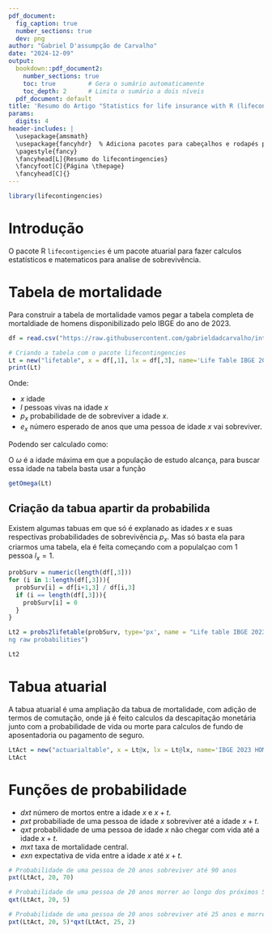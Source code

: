 ```yaml
---
pdf_document:
  fig_caption: true
  number_sections: true
  dev: png
author: "Gabriel D'assumpção de Carvalho"
date: "2024-12-09"
output:
  bookdown::pdf_document2:
    number_sections: true
    toc: true         # Gera o sumário automaticamente
    toc_depth: 2      # Limita o sumário a dois níveis
  pdf_document: default
title: 'Resumo do Artigo "Statistics for life insurance with R (lifecontingencies)"'
params:
  digits: 4
header-includes: |
  \usepackage{amsmath}
  \usepackage{fancyhdr}  % Adiciona pacotes para cabeçalhos e rodapés personalizados
  \pagestyle{fancy}
  \fancyhead[L]{Resumo do lifecontingencies}
  \fancyfoot[C]{Página \thepage}
  \fancyhead[C]{}
---
```


\newpage


```r
library(lifecontingencies)
```
# Introdução

O pacote R `lifecontigencies` é um pacote atuarial para fazer calculos estatísticos e matematicos para analise de sobrevivência. 


# Tabela de mortalidade

Para construir a tabela de mortalidade vamos pegar a tabela completa de mortaldiade de homens disponibilizado pelo IBGE do ano de 2023.

```r
df = read.csv("https://raw.githubusercontent.com/gabrieldadcarvalho/introduction_to_lossof_variables_modeling_in_actuarial_science/refs/heads/main/homens.csv", header=TRUE, sep=',')

# Criando a tabela com o pacote lifecontingencies
Lt = new("lifetable", x = df[,1], lx = df[,3], name='Life Table IBGE 2023 (H)')
print(Lt)
```

Onde:

-   $x$ idade
-   $l$ pessoas vivas na idade $x$
-   $p_x$ probabilidade de de sobreviver a idade $x$.
-   $e_x$ número esperado de anos que uma pessoa de idade $x$ vai sobreviver.

Podendo ser calculado como:

\begin{equation}
p_x = \frac{l_{x+1}}{lx}
\end{equation}


\begin{equation}
e_x = \frac{1}{l_x}(50+\sum_{i = {x_1}}^{\omega} d_i)s
\end{equation}


O $\omega$ é a idade máxima em que a população de estudo alcança, para buscar essa idade na tabela basta usar a função

```r
getOmega(Lt)
```

## Criação da tabua apartir da probabilida

Existem algumas tabuas em que só é explanado as idades $x$ e suas respectivas probabilidades de sobrevivência $p_x$. Mas só basta ela para criarmos uma tabela, ela é feita começando com a populalçao com 1 pessoa $l_x = 1$.

```r
probSurv = numeric(length(df[,3]))
for (i in 1:length(df[,3])){
  probSurv[i] = df[i+1,3] / df[i,3] 
  if (i == length(df[,3])){
    probSurv[i] = 0
  }
}
```

```r
Lt2 = probs2lifetable(probSurv, type='px', name = "Life table IBGE 2023 (H) obtained by usi
ng raw probabilities")

Lt2
```

# Tabua atuarial 

A tabua atuarial é uma ampliação da tabua de mortalidade, com adição de termos de comutação, onde já é feito calculos da descapitação monetária junto com a probabilidade de vida ou morte para calculos de fundo de aposentadoria ou pagamento de seguro.

```r
LtAct = new("actuarialtable", x = Lt@x, lx = Lt@lx, name='IBGE 2023 HOMEM ACT TABLE')
LtAct
```

# Funções de probabilidade

-   $dxt$ número de mortos entre a idade $x$ e $x+t$.
-   $pxt$ probabiliade de uma pessoa de idade $x$ sobreviver até a idade $x+t$.
-   $qxt$ probabilidade de uma pessoa de idade $x$ não chegar com vida até a idade $x+t$.
-   $mxt$ taxa de mortalidade central.
-   $exn$ expectativa de vida entre a idade $x$ até $x+t$.


```r
# Probabilidade de uma pessoa de 20 anos sobreviver até 90 anos
pxt(LtAct, 20, 70)

# Probabilidade de uma pessoa de 20 anos morrer ao longo dos próximos 5 anos
qxt(LtAct, 20, 5)

# Probabilidade de uma pessoa de 20 anos sobreviver até 25 anos e morrer entre 25  27 anos
pxt(LtAct, 20, 5)*qxt(LtAct, 25, 2)
```





